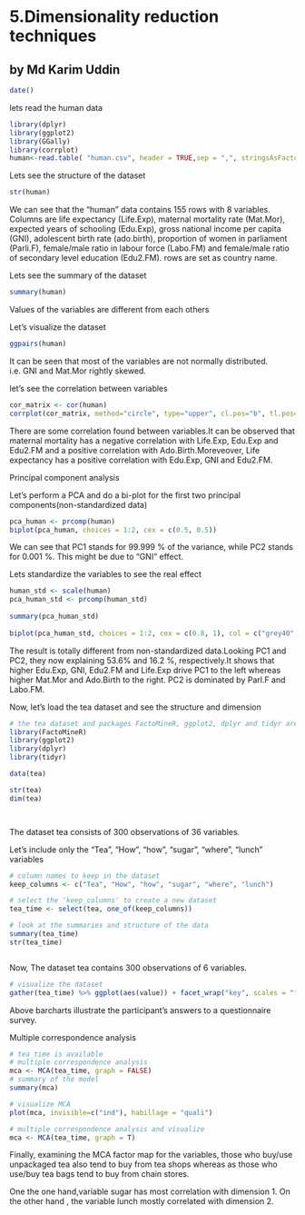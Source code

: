 # 5.Dimensionality reduction techniques
## by Md Karim Uddin

```r
date()

```

lets read the human data

```r
library(dplyr)
library(ggplot2)
library(GGally)
library(corrplot)
human<-read.table( "human.csv", header = TRUE,sep = ",", stringsAsFactors = FALSE)
```

Lets see the structure of the dataset
```r
str(human)

```
We can see that the "human" data contains 155 rows with 8 variables. Columns are life expectancy (Life.Exp), maternal mortality rate (Mat.Mor), expected years of schooling (Edu.Exp), gross national income per capita (GNI), adolescent birth rate (ado.birth), proportion of women in parliament (Parli.F), female/male ratio in labour force (Labo.FM) and female/male ratio of secondary level education (Edu2.FM). rows are set as country name.


Lets see the summary of the dataset

```r
summary(human)

```
Values of the variables are different from each others

Let's visualize the dataset

```r
ggpairs(human)

```
It can be seen that most of the variables are not normally distributed. 
i.e. GNI and Mat.Mor rightly skewed.


let's see the correlation between variables

```r
cor_matrix <- cor(human)
corrplot(cor_matrix, method="circle", type="upper", cl.pos="b", tl.pos="d", tl.cex = 0.6)

```
There are some correlation found between variables.It can be observed that
maternal mortality has a negative correlation with Life.Exp, Edu.Exp and Edu2.FM and a positive correlation with Ado.Birth.Moreveover,  Life expectancy  has a positive correlation with Edu.Exp, GNI and Edu2.FM.



Principal component analysis

Let’s perform a PCA  and do a bi-plot for the first two principal components(non-standardized data)

```r

pca_human <- prcomp(human)
biplot(pca_human, choices = 1:2, cex = c(0.5, 0.5))

```
We can see that PC1 stands for 99.999 % of the variance, while PC2 stands for 0.001 %. This might be due to "GNI" effect.

Lets standardize the variables to see the real effect

```r

human_std <- scale(human)
pca_human_std <- prcomp(human_std)
  
summary(pca_human_std)
  
biplot(pca_human_std, choices = 1:2, cex = c(0.8, 1), col = c("grey40", "deeppink2"))

```
The result is totally different from non-standardized data.Looking PC1 and PC2, they now explaining 53.6% and 16.2 %, respectively.It shows that higher Edu.Exp, GNI, Edu2.FM and Life.Exp drive PC1 to the left whereas higher Mat.Mor and Ado.Birth to the right. PC2 is dominated by Parl.F and Labo.FM.



Now, let's load the tea dataset and see the structure and dimension

```r

# the tea dataset and packages FactoMineR, ggplot2, dplyr and tidyr are available
library(FactoMineR)
library(ggplot2)
library(dplyr)
library(tidyr)

data(tea)

str(tea)
dim(tea)




```

The dataset tea consists of 300 observations of 36 variables. 

Let's include only the "Tea", "How", "how", "sugar", "where", "lunch" variables

```r
# column names to keep in the dataset
keep_columns <- c("Tea", "How", "how", "sugar", "where", "lunch")

# select the 'keep_columns' to create a new dataset
tea_time <- select(tea, one_of(keep_columns))

# look at the summaries and structure of the data
summary(tea_time)
str(tea_time)



```
Now, The dataset tea contains 300 observations of 6 variables. 



```r
# visualize the dataset
gather(tea_time) %>% ggplot(aes(value)) + facet_wrap("key", scales = "free") + geom_bar() + theme(axis.text.x = element_text(angle = 45, hjust = 1, size = 8))

```

Above barcharts illustrate the participant’s answers to a questionnaire survey.


 Multiple correspondence analysis

```r
# tea_time is available
# multiple correspondence analysis
mca <- MCA(tea_time, graph = FALSE)
# summary of the model
summary(mca)


```


```r
# visualize MCA
plot(mca, invisible=c("ind"), habillage = "quali")

```




```r
# multiple correspondence analysis and visualize
mca <- MCA(tea_time, graph = T)

```

Finally, examining the MCA factor map for the variables, those who buy/use unpackaged tea also tend to buy from tea shops whereas as those who use/buy tea bags tend to buy from chain stores.

One the one hand,variable sugar has most correlation with dimension 1. On the other hand , the variable lunch mostly correlated with dimension 2.



```r


```



```r


```



```r


```


```r


```




```r


```


```r


```



```r


```



```r


```



```r


```

```r


```




```r


```


```r


```



```r


```



```r


```



```r


```

```r


```




```r


```


```r


```



```r


```



```r


```



```r


```

```r


```




```r


```


```r


```



```r


```



```r


```



```r


```

```r


```

```r


```